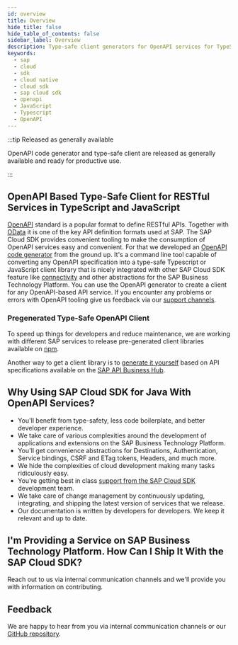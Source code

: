 ```yaml
---
id: overview
title: Overview
hide_title: false
hide_table_of_contents: false
sidebar_label: Overview
description: Type-safe client generators for OpenAPI services for TypeScript and JavaScript
keywords:
  - sap
  - cloud
  - sdk
  - cloud native
  - cloud sdk
  - sap cloud sdk
  - openapi
  - JavaScript
  - Typescript
  - OpenAPI
---
```


:::tip Released as generally available

OpenAPI code generator and type-safe client are released as generally available and ready for productive use.

:::

## OpenAPI Based Type-Safe Client for RESTful Services in TypeScript and JavaScript

[OpenAPI](https://www.openapis.org/) standard is a popular format to define RESTful APIs.
Together with [OData](../odata/overview.mdx) it is one of the key API definition formats used at SAP.
The SAP Cloud SDK provides convenient tooling to make the consumption of OpenAPI services easy and convenient.
For that we developed an [OpenAPI code generator](generate-openapi-client.mdx) from the ground up.
It's a command line tool capable of converting any OpenAPI specification into a type-safe Typescript or JavaScript client library that is nicely integrated with other SAP Cloud SDK feature like [connectivity](../connectivity/destination.mdx) and other abstractions for the SAP Business Technology Platform.
You can use the OpenAPI generator to create a client for any OpenAPI-based API service.
If you encounter any problems or errors with OpenAPI tooling give us feedback via our [support channels](../../../overview/support.mdx).

### Pregenerated Type-Safe OpenAPI Client

To speed up things for developers and reduce maintenance, we are working with different SAP services to release pre-generated client libraries available on [npm](https://www.npmjs.com/search?q=%40sap%2Fcloud-sdk-vdm).

Another way to get a client library is to [generate it yourself](generate-openapi-client.mdx) based on API specifications available on the [SAP API Business Hub](https://api.sap.com/).

## Why Using SAP Cloud SDK for Java With OpenAPI Services?

- You'll benefit from type-safety, less code boilerplate, and better developer experience.
- We take care of various complexities around the development of applications and extensions on the SAP Business Technology Platform.
- You'll get convenience abstractions for Destinations, Authentication, Service bindings, CSRF and ETag tokens, Headers, and much more.
- We hide the complexities of cloud development making many tasks ridiculously easy.
- You're getting best in class [support from the SAP Cloud SDK](https://github.com/SAP/cloud-sdk-js/issues/new/choose) development team.
- We take care of change management by continuously updating, integrating, and shipping the latest version of services that we release.
- Our documentation is written by developers for developers.
  We keep it relevant and up to date.

## I'm Providing a Service on SAP Business Technology Platform. How Can I Ship It With the SAP Cloud SDK?

Reach out to us via internal communication channels and we'll provide you with information on contributing.

## Feedback

We are happy to hear from you via internal communication channels or our [GitHub repository](https://github.com/SAP/cloud-sdk-js/issues/new/choose).
